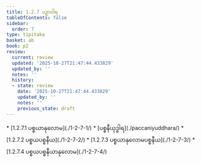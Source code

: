 ```yaml
---
title: 1.2.7 ပဉှာဝါရ
tableOfContents: false
sidebar:
  order: 7
type: tipitaka
basket: ab
book: p2
review:
  current: review
  updated: '2025-10-27T21:47:44.433829'
  updated_by: ''
  notes: ''
  history:
  - state: review
    date: '2025-10-27T21:47:44.433829'
    updated_by: ''
    notes: ''
    previous_state: draft
---
```



<ReviewStatus review={frontmatter.review} showDetails={true} />

<HypothesisAnnotation frontmatter={frontmatter} />

<DynamicBreadcrumb />



<TableOfContents book="p2" section="1.2.7">
* [1.2.7.1 ပစ္စယာနုလောမ](./1-2-7-1/)
* [ပစ္စနီယုဒ္ဓါရ](./paccaniyuddhara/)
* [1.2.7.2 ပစ္စယပစ္စနီယ](./1-2-7-2/)
* [1.2.7.3 ပစ္စယာနုလောမပစ္စနီယ](./1-2-7-3/)
* [1.2.7.4 ပစ္စယပစ္စနီယာနုလောမ](./1-2-7-4/)
</TableOfContents>